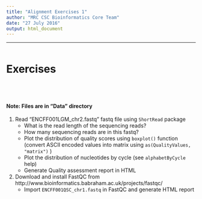 ```yaml
---
title: "Alignment Exercises 1"
author: "MRC CSC Bioinformatics Core Team"
date: "27 July 2016"
output: html_document
---
```


----
```r

```


# Exercises
<br><br>

#### Note: Files are in "Data" directory

1. Read "ENCFF001LGM_chr2.fastq" fastq file using `ShortRead` package
    + What is the read length of the sequencing reads?
    + How many sequencing reads are in this fastq?
    + Plot the distribution of quality scores using `boxplot()` function (convert ASCII encoded values into matrix using `as(QualityValues, "matrix")` )
    + Plot the distribution of nucleotides by cycle (see `alphabetByCycle` help)
    + Generate Quality assessment report in HTML

2. Download and install FastQC from http://www.bioinformatics.babraham.ac.uk/projects/fastqc/
    + Import `ENCFF001QSC_chr1.fastq` in FastQC and generate HTML report

